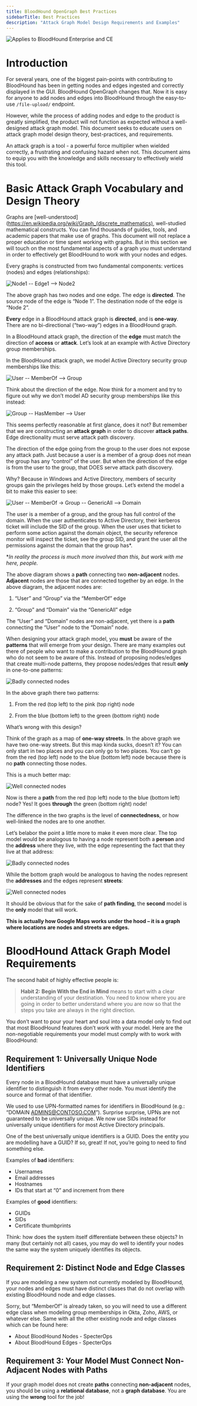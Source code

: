 ```yaml
---
title: BloodHound OpenGraph Best Practices
sidebarTitle: Best Practices
description: "Attack Graph Model Design Requirements and Examples"
---
```


<img noZoom src="/assets/enterprise-AND-community-edition-pill-tag.svg" alt="Applies to BloodHound Enterprise and CE"/>

# Introduction
For several years, one of the biggest pain-points with contributing to BloodHound has been in getting nodes and edges ingested and correctly displayed in the GUI. BloodHound OpenGraph changes that. Now it is easy for anyone to add nodes and edges into BloodHound through the easy-to-use `/file-upload/` endpoint.

However, while the process of adding nodes and edge to the product is greatly simplified, the product will not function as expected without a well-designed attack graph model. This document seeks to educate users on attack graph model design theory, best-practices, and requirements.

An attack graph is a tool - a powerful force multiplier when wielded correctly, a frustrating and confusing hazard when not. This document aims to equip you with the knowledge and skills necessary to effectively wield this tool.
# Basic Attack Graph Vocabulary and Design Theory
Graphs are [well-understood](https://en.wikipedia.org/wiki/Graph_(discrete_mathematics), well-studied mathematical constructs. You can find thousands of guides, tools, and academic papers that make use of graphs. This document will not replace a proper education or time spent working with graphs. But in this section we will touch on the most fundamental aspects of a graph you must understand in order to effectively get BloodHound to work with your nodes and edges.

Every graphs is constructed from two fundamental components: vertices (nodes) and edges (relationships):

<img noZoom src="/assets/og-bp-1.png" alt="Node1 -- Edge1 --> Node2"/>

The above graph has two nodes and one edge. The edge is **directed**. The source node of the edge is “Node 1”. The destination node of the edge is “Node 2”.

**Every** edge in a BloodHound attack graph is **directed**, and is **one-way**. There are no bi-directional (“two-way”) edges in a BloodHound graph.

In a BloodHound attack graph, the direction of the **edge** must match the direction of **access** or **attack**. Let’s look at an example with Active Directory group memberships.

In the BloodHound attack graph, we model Active Directory security group memberships like this:

<img noZoom src="/assets/og-bp-2.png" alt="User -- MemberOf --> Group"/>

Think about the direction of the edge. Now think for a moment and try to figure out why we don’t model AD security group memberships like this instead:

<img noZoom src="/assets/og-bp-3.png" alt="Group -- HasMember --> User"/>

This seems perfectly reasonable at first glance, does it not? But remember that we are constructing an **attack graph** in order to discover **attack paths**. Edge directionality must serve attack path discovery.

The direction of the edge going from the group to the user does not expose any attack path. Just because a user is a member of a group does not mean the group has any “control” of the user. But when the direction of the edge is from the user to the group, that DOES serve attack path discovery. 

Why? Because in Windows and Active Directory, members of security groups gain the privileges held by those groups. Let’s extend the model a bit to make this easier to see:

<img noZoom src="/assets/og-bp-4.png" alt="User -- MemberOf -> Group -- GenericAll --> Domain"/>

The user is a member of a group, and the group has full control of the domain. When the user authenticates to Active Directory, their kerberos ticket will include the SID of the group. When the user uses that ticket to perform some action against the domain object, the security reference monitor will inspect the ticket, see the group SID, and grant the user all the permissions against the domain that the group has*.

**In reality the process is much more involved than this, but work with me here, people.*

The above diagram shows a **path** connecting two **non-adjacent** nodes. **Adjacent** nodes are those that are connected together by an edge. In the above diagram, the adjacent nodes are:

1. “User” and “Group” via the “MemberOf” edge

2. “Group” and “Domain” via the “GenericAll” edge

The “User” and “Domain” nodes are non-adjacent, yet there is a **path** connecting the “User” node to the “Domain” node.

When designing your attack graph model, you **must** be aware of the **patterns** that will emerge from your design. There are many examples out there of people who want to make a contribution to the BloodHound graph who do not seem to be aware of this. Instead of proposing nodes/edges that create multi-node patterns, they propose nodes/edges that result **only** in one-to-one patterns:

<img noZoom src="/assets/og-bp-5.png" alt="Badly connected nodes"/>

In the above graph there two patterns:

1. From the red (top left) to the pink (top right) node

2. From the blue (bottom left) to the green (bottom right) node

What’s wrong with this design?

Think of the graph as a map of **one-way streets**. In the above graph we have two one-way streets. But this map kinda sucks, doesn’t it? You can only start in two places and you can only go to two places. You can’t go from the red (top left) node to the blue (bottom left) node because there is no **path** connecting those nodes.

This is a much better map:

<img noZoom src="/assets/og-bp-6.png" alt="Well connected nodes"/>

Now is there a **path** from the red (top left) node to the blue (bottom left) node? Yes! It goes **through** the green (bottom right) node! 

The difference in the two graphs is the level of **connectedness**, or how well-linked the nodes are to one another. 

Let’s belabor the point a little more to make it even more clear. The top model would be analogous to having a node represent both a **person** and the **address** where they live, with the edge representing the fact that they live at that address:

<img noZoom src="/assets/og-bp-7.png" alt="Badly connected nodes"/>

While the bottom graph would be analogous to having the nodes represent the **addresses** and the edges represent **streets**:

<img noZoom src="/assets/og-bp-8.png" alt="Well connected nodes"/>

It should be obvious that for the sake of **path finding**, the **second** model is the **only** model that will work.

**This is actually how Google Maps works under the hood – it is a graph where locations are nodes and streets are edges.**

# BloodHound Attack Graph Model Requirements

The second habit of highly effective people is:

> **Habit 2: Begin With the End in Mind** means to start with a clear understanding of your destination. You need to know where you are going in order to better understand where you are now so that the steps you take are always in the right direction.

You don’t want to pour your heart and soul into a data model only to find out that most BloodHound features don’t work with your model. Here are the non-negotiable requirements your model must comply with to work with BloodHound:

## Requirement 1: Universally Unique Node Identifiers

Every node in a BloodHound database must have a universally unique identifier to distinguish it from every other node. You must identify the source and format of that identifier.

We used to use UPN-formatted names for identifiers in BloodHound (e.g.: “DOMAIN ADMINS@CONTOSO.COM”). Surprise surprise, UPNs are not guaranteed to be universally unique. We now use SIDs instead for universally unique identifiers for most Active Directory principals.

One of the best universally unique identifiers is a GUID. Does the entity you are modelling have a GUID? If so, great! If not, you’re going to need to find something else.

Examples of **bad** identifiers:

- Usernames
- Email addresses
- Hostnames
- IDs that start at “0” and increment from there

Examples of **good** identifiers:
- GUIDs
- SIDs
- Certificate thumbprints

Think: how does the system itself differentiate between these objects? In many (but certainly not all) cases, you may do well to identify your nodes the same way the system uniquely identifies its objects.

## Requirement 2: Distinct Node and Edge Classes

If you are modeling a new system not currently modeled by BloodHound, your nodes and edges must have distinct classes that do not overlap with existing BloodHound node and edge classes. 

Sorry, but “MemberOf” is already taken, so you will need to use a different edge class when modeling group memberships in Okta, Zoho, AWS, or whatever else. Same with all the other existing node and edge classes which can be found here:

- About BloodHound Nodes - SpecterOps 
- About BloodHound Edges - SpecterOps  

## Requirement 3: Your Model Must Connect Non-Adjacent Nodes with Paths

If your graph model does not create **paths** connecting **non-adjacent** nodes, you should be using a **relational database**, not a **graph database**. You are using the **wrong** tool for the job!